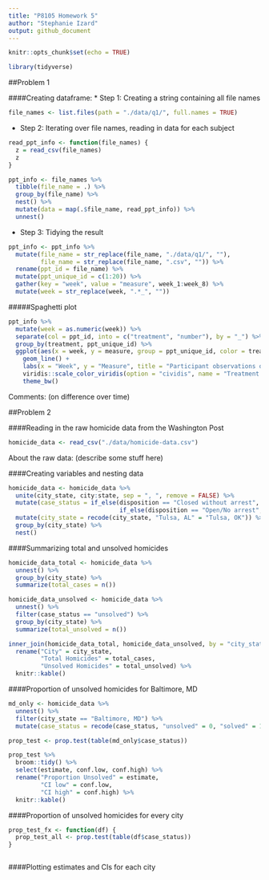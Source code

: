 ```yaml
---
title: "P8105 Homework 5"
author: "Stephanie Izard"
output: github_document
---
```


```r
knitr::opts_chunk$set(echo = TRUE)

library(tidyverse)
```

##Problem 1

####Creating dataframe:
* Step 1: Creating a string containing all file names

```r
file_names <- list.files(path = "./data/q1/", full.names = TRUE)
```

* Step 2: Iterating over file names, reading in data for each subject

```r
read_ppt_info <- function(file_names) {
  z = read_csv(file_names)
  z
}

ppt_info <- file_names %>% 
  tibble(file_name = .) %>% 
  group_by(file_name) %>% 
  nest() %>% 
  mutate(data = map(.$file_name, read_ppt_info)) %>% 
  unnest()
```

* Step 3: Tidying the result

```r
ppt_info <- ppt_info %>% 
  mutate(file_name = str_replace(file_name, "./data/q1/", ""),
         file_name = str_replace(file_name, ".csv", "")) %>% 
  rename(ppt_id = file_name) %>% 
  mutate(ppt_unique_id = c(1:20)) %>% 
  gather(key = "week", value = "measure", week_1:week_8) %>% 
  mutate(week = str_replace(week, ".*_", ""))
```

#####Spaghetti plot 

```r
ppt_info %>% 
  mutate(week = as.numeric(week)) %>%
  separate(col = ppt_id, into = c("treatment", "number"), by = "_") %>% 
  group_by(treatment, ppt_unique_id) %>% 
  ggplot(aes(x = week, y = measure, group = ppt_unique_id, color = treatment)) +
    geom_line() +
    labs(x = "Week", y = "Measure", title = "Participant observations over time") + 
    viridis::scale_color_viridis(option = "cividis", name = "Treatment group", discrete = TRUE, label = c("Control", "Experimental")) +
    theme_bw()

```

Comments: (on difference over time)

##Problem 2

####Reading in the raw homicide data from the Washington Post

```r
homicide_data <- read_csv("./data/homicide-data.csv") 
```

About the raw data: (describe some stuff here)

####Creating variables and nesting data

```r
homicide_data <- homicide_data %>% 
  unite(city_state, city:state, sep = ", ", remove = FALSE) %>% 
  mutate(case_status = if_else(disposition == "Closed without arrest", "unsolved", 
                               if_else(disposition == "Open/No arrest", "unsolved", "solved"))) %>% 
  mutate(city_state = recode(city_state, "Tulsa, AL" = "Tulsa, OK")) %>% 
  group_by(city_state) %>% 
  nest()
```

####Summarizing total and unsolved homicides

```r
homicide_data_total <- homicide_data %>% 
  unnest() %>% 
  group_by(city_state) %>% 
  summarize(total_cases = n())

homicide_data_unsolved <- homicide_data %>% 
  unnest() %>% 
  filter(case_status == "unsolved") %>% 
  group_by(city_state) %>% 
  summarize(total_unsolved = n())

inner_join(homicide_data_total, homicide_data_unsolved, by = "city_state") %>% 
  rename("City" = city_state,
         "Total Homicides" = total_cases,
         "Unsolved Homicides" = total_unsolved) %>% 
  knitr::kable()
```

####Proportion of unsolved homicides for Baltimore, MD

```r
md_only <- homicide_data %>% 
  unnest() %>% 
  filter(city_state == "Baltimore, MD") %>% 
  mutate(case_status = recode(case_status, "unsolved" = 0, "solved" = 1))

prop_test <- prop.test(table(md_only$case_status))

prop_test %>% 
  broom::tidy() %>% 
  select(estimate, conf.low, conf.high) %>% 
  rename("Proportion Unsolved" = estimate, 
         "CI low" = conf.low, 
         "CI high" = conf.high) %>% 
  knitr::kable()
```

####Proportion of unsolved homicides for every city

```r
prop_test_fx <- function(df) {
  prop_test_all <- prop.test(table(df$case_status))
}



```

####Plotting estimates and CIs for each city

```r


```










